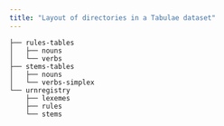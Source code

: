 ```yaml
---
title: "Layout of directories in a Tabulae dataset"
---
```



```
├── rules-tables
│   ├── nouns
│   └── verbs
├── stems-tables
│   ├── nouns
│   └── verbs-simplex
└── urnregistry
    ├── lexemes
    ├── rules
    └── stems
```